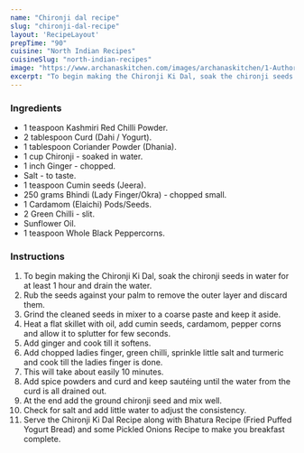 ---
name: "Chironji dal recipe"
slug: "chironji-dal-recipe"
layout: 'RecipeLayout'
prepTime: "90"
cuisine: "North Indian Recipes"
cuisineSlug: "north-indian-recipes"
image: "https://www.archanaskitchen.com/images/archanaskitchen/1-Author/sibyl_sunitha/Chironji_Ki_Dal_Recipe_.jpg"
excerpt: "To begin making the Chironji Ki Dal, soak the chironji seeds in water for at least 1 hour and drain the water"
---

### Ingredients

- 1 teaspoon Kashmiri Red Chilli Powder.
- 2 tablespoon Curd (Dahi / Yogurt).
- 1 tablespoon Coriander Powder (Dhania).
- 1 cup Chironji - soaked in water.
- 1 inch Ginger - chopped.
- Salt - to taste.
- 1 teaspoon Cumin seeds (Jeera).
- 250 grams Bhindi (Lady Finger/Okra) - chopped small.
- 1 Cardamom (Elaichi) Pods/Seeds.
- 2 Green Chilli - slit.
- Sunflower Oil.
- 1 teaspoon Whole Black Peppercorns.

### Instructions

1. To begin making the Chironji Ki Dal, soak the chironji seeds in water for at least 1 hour and drain the water.
1. Rub the seeds against your palm to remove the outer layer and discard them.
1. Grind the cleaned seeds in mixer to a coarse paste and keep it aside.
1. Heat a flat skillet with oil, add cumin seeds, cardamom, pepper corns and allow it to splutter for few seconds.
1. Add ginger and cook till it softens.
1. Add chopped ladies finger, green chilli, sprinkle little salt and turmeric and cook till the ladies finger is done.
1. This will take about easily 10 minutes.
1. Add spice powders and curd and keep sautéing until the water from the curd is all drained out.
1. At the end add the ground chironji seed and mix well.
1. Check for salt and add little water to adjust the consistency.
1. Serve the Chironji Ki Dal Recipe along with Bhatura Recipe (Fried Puffed Yogurt Bread) and some Pickled Onions Recipe to make you breakfast complete.
